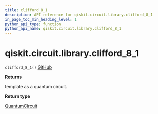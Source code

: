 ```yaml
---
title: clifford_8_1
description: API reference for qiskit.circuit.library.clifford_8_1
in_page_toc_min_heading_level: 1
python_api_type: function
python_api_name: qiskit.circuit.library.clifford_8_1
---
```


# qiskit.circuit.library.clifford\_8\_1

<span id="qiskit.circuit.library.clifford_8_1" />

`clifford_8_1()` [GitHub](https://github.com/qiskit/qiskit/tree/stable/0.17/qiskit/circuit/library/templates/clifford/clifford_8_1.py "view source code")

**Returns**

template as a quantum circuit.

**Return type**

[QuantumCircuit](qiskit.circuit.QuantumCircuit "qiskit.circuit.QuantumCircuit")

